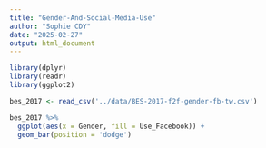 ```yaml
---
title: "Gender-And-Social-Media-Use"
author: "Sophie CDY"
date: "2025-02-27"
output: html_document
---
```


```r
library(dplyr)
library(readr)
library(ggplot2)

bes_2017 <- read_csv('../data/BES-2017-f2f-gender-fb-tw.csv')
```

```r
bes_2017 %>%
  ggplot(aes(x = Gender, fill = Use_Facebook)) +
  geom_bar(position = 'dodge')
```